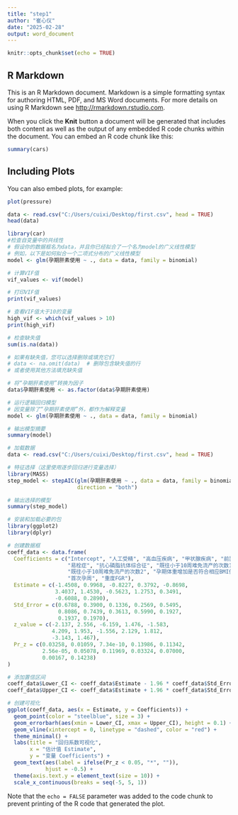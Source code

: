 ---
title: "step1"
author: "崔心仪"
date: "2025-02-28"
output: word_document
---

```{r setup, include=FALSE}
knitr::opts_chunk$set(echo = TRUE)
```

## R Markdown

This is an R Markdown document. Markdown is a simple formatting syntax for authoring HTML, PDF, and MS Word documents. For more details on using R Markdown see <http://rmarkdown.rstudio.com>.

When you click the **Knit** button a document will be generated that includes both content as well as the output of any embedded R code chunks within the document. You can embed an R code chunk like this:

```{r cars}
summary(cars)
```

## Including Plots

You can also embed plots, for example:

```{r pressure, echo=FALSE}
plot(pressure)
```
```{r}
data <- read.csv("C:/Users/cuixi/Desktop/first.csv", head = TRUE)
head(data)
```
```{r}
library(car)
#检查自变量中的共线性
# 假设你的数据框名为data，并且你已经拟合了一个名为model的广义线性模型
# 例如，以下是如何拟合一个二项式分布的广义线性模型
model <- glm(孕期肝素使用 ~ ., data = data, family = binomial)

# 计算VIF值
vif_values <- vif(model)

# 打印VIF值
print(vif_values)

# 查看VIF值大于10的变量
high_vif <- which(vif_values > 10)
print(high_vif)
```
```{r}
# 检查缺失值
sum(is.na(data))

# 如果有缺失值，您可以选择删除或填充它们
# data <- na.omit(data)  # 删除包含缺失值的行
# 或者使用其他方法填充缺失值

# 将“孕期肝素使用”转换为因子
data$孕期肝素使用 <- as.factor(data$孕期肝素使用)

# 运行逻辑回归模型
# 因变量除了“孕期肝素使用”外，都作为解释变量
model <- glm(孕期肝素使用 ~ ., data = data, family = binomial)

# 输出模型摘要
summary(model)
```
```{r}
# 加载数据
data <- read.csv("C:/Users/cuixi/Desktop/first.csv", head = TRUE)

# 特征选择（这里使用逐步回归进行变量选择）
library(MASS)
step_model <- stepAIC(glm(孕期肝素使用 ~ ., data = data, family = binomial), 
                      direction = "both")

# 输出选择的模型
summary(step_model)
```
```{r}
# 安装和加载必要的包
library(ggplot2)
library(dplyr)

# 创建数据框
coeff_data <- data.frame(
  Coefficients = c("Intercept", "人工受精", "高血压疾病", "甲状腺疾病", "前置胎盘",
                   "易栓症", "抗心磷脂抗体综合征", "既往小于10周难免流产的次数1",
                   "既往小于10周难免流产的次数2", "孕期体重增加是否符合相应BMI值",
                   "首次孕周", "重度FGR"),
  Estimate = c(-1.4508, 0.9968, -0.8227, 0.3792, -0.8698,
               3.4037, 1.4530, -0.5623, 1.2753, 0.3491,
               -0.6088, 0.2890),
  Std_Error = c(0.6788, 0.3900, 0.1336, 0.2569, 0.5495,
                0.8086, 0.7439, 0.3613, 0.5990, 0.1927,
                0.1937, 0.1970),
  z_value = c(-2.137, 2.556, -6.159, 1.476, -1.583,
              4.209, 1.953, -1.556, 2.129, 1.812,
              -3.143, 1.467),
  Pr_z = c(0.03258, 0.01059, 7.34e-10, 0.13986, 0.11342,
           2.56e-05, 0.05078, 0.11969, 0.03324, 0.07000,
           0.00167, 0.14238)
)

# 添加置信区间
coeff_data$Lower_CI <- coeff_data$Estimate - 1.96 * coeff_data$Std_Error
coeff_data$Upper_CI <- coeff_data$Estimate + 1.96 * coeff_data$Std_Error

# 创建可视化
ggplot(coeff_data, aes(x = Estimate, y = Coefficients)) +
  geom_point(color = "steelblue", size = 3) +
  geom_errorbarh(aes(xmin = Lower_CI, xmax = Upper_CI), height = 0.1) +
  geom_vline(xintercept = 0, linetype = "dashed", color = "red") +
  theme_minimal() +
  labs(title = "回归系数可视化",
       x = "估计值 Estimate",
       y = "变量 Coefficients") +
  geom_text(aes(label = ifelse(Pr_z < 0.05, "*", "")),
            hjust = -0.5) +
  theme(axis.text.y = element_text(size = 10)) +
  scale_x_continuous(breaks = seq(-5, 5, 1))
```

Note that the `echo = FALSE` parameter was added to the code chunk to prevent printing of the R code that generated the plot.
